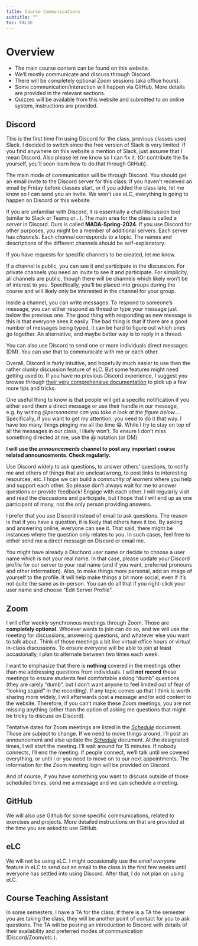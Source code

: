 ```yaml
---
title: Course Communications
subtitle: ""
toc: FALSE
---
```


# Overview

* The main course content can be found on this website. 
* We'll mostly communicate and discuss through Discord.
* There will be completely optional Zoom sessions (aka office hours).
* Some communication/interaction will happen via GitHub. More details are provided in the relevant sections.
* Quizzes will be available from this website and submitted to an online system, instructions are provided.



## Discord

::: {.note}
This is the first time I'm using Discord for the class, previous classes used Slack. I decided to switch since the free version of Slack is very limited. If you find anywhere on this website a mention of Slack, just assume that I mean Discord. Also please let me know so I can fix it. (Or contribute the fix yourself, you'll soon learn how to do that through GitHub).
:::

The main mode of communication will be through Discord. You should get an email invite to the Discord server for this class. If you haven't received an email by Friday before classes start, or if you added the class late, let me know so I can send you an invite. We won't use eLC, everything is going to happen on Discord or this website. 

If you are unfamiliar with Discord, it is essentially a chat/discussion tool (similar to Slack or Teams or...). The main area for the class is called a *server* in Discord. Ours is called **MADA-Spring-2024**. If you use Discord for other purposes, you might be a member of additional servers. Each server has *channels*. Each *channel* corresponds to a topic. The names and descriptions of the different channels should be self-explanatory. 

If you have requests for specific channels to be created, let me know.

If a channel is public, you can see it and participate in the discussion. For private channels you need an invite to see it and participate. For simplicity, all channels are public, though there will be channels which likely won't be of interest to you. Specifically, you'll be placed into groups during the course and will likely only be interested in the channel for your group.

Inside a channel, you can write messages. To respond to someone's message, you can either respond as thread or type your message just below the previous one. The good thing with responding as new message is this is that everyone sees it easily. The bad thing is that if there are a good number of messages being typed, it can be hard to figure out which ones go together. An alternative, and maybe better way is to reply in a thread.   

You can also use Discord to send one or more individuals direct messages (DM). You can use that to communicate with me or each other.

Overall, Discord is fairly intuitive, and hopefully much easier to use than the rather clunky discussion feature of eLC. But some features might need getting used to. If you have no previous Discord experience, I suggest you browse through [their very comprehensive documentation](https://support.discord.com/hc/en-us) to pick up a few more tips and tricks.

One useful thing to know is that people will get a specific notification if you either send them a direct message or use their handle in our message, e.g. by writing *@personname can you take a look at the figure below...*. Specifically, if you want to get my attention, you need to do it that way. I have too many things pinging me all the time 😁. While I try to stay on top of all the messages in our class, I likely won't. To ensure I don't miss something directed at me, use the @ notation (or DM).

**I will use the *announcements* channel to post any important course related announcements. Check regularly.**

Use Discord widely to ask questions, to answer others' questions, to notify me and others of things that are unclear/wrong, to post links to interesting resources, etc. I hope we can build a *community of learners* where you help and support each other. So please don't always wait for me to answer questions or provide feedback! Engage with each other. I will regularly visit and read the discussions and participate, but I hope that I will end up as one participant of many, not the only person providing answers.

I prefer that you use Discord instead of email to ask questions. The reason is that if you have a question, it is likely that others have it too. By asking and answering online, everyone can see it. That said, there might be instances where the question only relates to you. In such cases, feel free to either send me a direct message on Discord or email me. 

You might have already a Dischord user name or decide to choose a user name which is not your real name. In that case, please update your Discord profile for our server to your real name (and if you want, preferred pronouns and other information). 
Also, to make things more personal, add an image of yourself to the profile. It will help make things a bit more social, even if it's not quite the same as in-person. You can do all that if you right-click your user name and choose "Edit Server Profile".


## Zoom

I will offer weekly synchronous meetings through Zoom. Those are **completely optional.**  Whoever wants to join can do so, and we will use the meeting for discussions, answering questions, and whatever else you want to talk about. Think of those meetings a bit like virtual office hours or virtual in-class discussions. To ensure everyone will be able to join at least occasionally, I plan to alternate between two times each week. 

I want to emphasize that there is **nothing** covered in the meetings other than me addressing questions from individuals. I will **not record** these meetings to ensure students feel comfortable asking "dumb" questions (they are rarely "dumb", but I don't want anyone to feel limited out of fear of "looking stupid" in the recording). If any topic comes up that I think is worth sharing more widely, I will afterwards post a message and/or add content to the website. Therefore, if you can't make these Zoom meetings, you are not missing anything (other than the option of asking me questions that might be tricky to discuss on Discord).

Tentative dates for Zoom meetings are listed in the [*Schedule*](Course_Schedule.qmd) document. Those are subject to change. If we need to move things around, I'll post an announcement and also update the [*Schedule*](Course_Schedule.qmd) document. At the designated times, I will start the meeting. I'll wait around for 15 minutes. If nobody connects, I'll end the meeting. If people connect, we'll talk until we covered everything, or until I or you need to move on to our next appointments. The information for the Zoom meeting login will be provided on Discord.

And of course, if you have something you want to discuss outside of those scheduled times, send me a message and we can schedule a meeting.


## GitHub

We will also use Github for some specific communications, related to exercises and projects. More detailed instructions on that are provided at the time you are asked to use GitHub.



## eLC

We will not be using eLC. I might occasionally use the *email everyone* feature in eLC to send out an email to the class in the first few weeks until everyone has settled into using Discord. After that, I do not plan on using eLC. 



## Course Teaching Assistant

In some semesters, I have a TA for the class. If there is a TA the semester you are taking the class, they will be another point of contact for you to ask questions. The TA will be posting an introduction to Discord with details of their availability and preferred modes of communication (Discord/Zoom/etc.).


